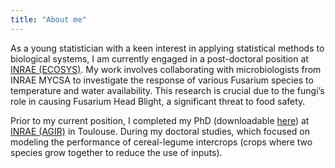 ```yaml
---
title: "About me"
---
```



As a young statistician with a keen interest in applying statistical methods to biological systems, I am currently engaged in a post-doctoral position at [INRAE (ECOSYS)](https://ecosys.versailles-saclay.hub.inrae.fr/). My work involves collaborating with microbiologists from INRAE MYCSA to investigate the response of various Fusarium species to temperature and water availability. This research is crucial due to the fungi's role in causing Fusarium Head Blight, a significant threat to food safety.

Prior to my current position, I completed my PhD (downloadable [here](https://theses.hal.science/tel-04231881v1/document)) at [INRAE (AGIR)](https://agir.toulouse.hub.inrae.fr/edito-umr-agir) in Toulouse. During my doctoral studies, which focused on modeling the performance of cereal-legume intercrops (crops where two species grow together to reduce the use of inputs).